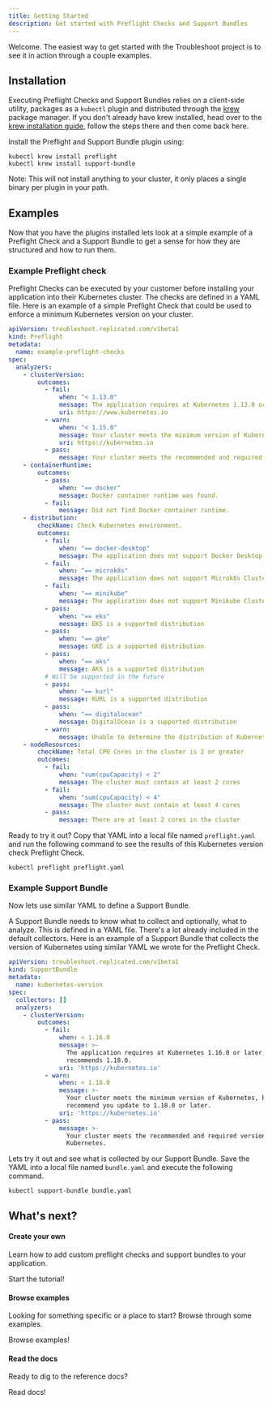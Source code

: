 ```yaml
---
title: Getting Started
description: Get started with Preflight Checks and Support Bundles
---
```



Welcome.
The easiest way to get started with the Troubleshoot project is to see it in action through a couple examples. 

## Installation
Executing Preflight Checks and Support Bundles relies on a client-side utility, packages as a `kubectl` plugin and distributed through the [krew](https://krew.dev/) package manager.
If you don't already have krew installed, head over to the [krew installation guide](https://krew.sigs.k8s.io/docs/user-guide/setup/install/), follow the steps there and then come back here.

Install the Preflight and Support Bundle plugin using:

```shell
kubectl krew install preflight
kubectl krew install support-bundle
```

Note: This will not install anything to your cluster, it only places a single binary per plugin in your path.

## Examples

Now that you have the plugins installed lets look at a simple example of a Preflight Check and a Support Bundle to get a sense for how they are structured and how to run them.

### Example Preflight check

Preflight Checks can be executed by your customer before installing your application into their Kubernetes cluster. The checks are defined in a YAML file. Here is an example of a simple Preflight Check that could be used to enforce a minimum Kubernetes version on your cluster.

```yaml
apiVersion: troubleshoot.replicated.com/v1beta1
kind: Preflight
metadata:
  name: example-preflight-checks
spec:
  analyzers:
    - clusterVersion:
        outcomes:
          - fail:
              when: "< 1.13.0"
              message: The application requires at Kubernetes 1.13.0 or later, and recommends 1.15.0.
              uri: https://www.kubernetes.io
          - warn:
              when: "< 1.15.0"
              message: Your cluster meets the minimum version of Kubernetes, but we recommend you update to 1.15.0 or later.
              uri: https://kubernetes.io
          - pass:
              message: Your cluster meets the recommended and required versions of Kubernetes.
    - containerRuntime:
        outcomes:
          - pass:
              when: "== docker"
              message: Docker container runtime was found.
          - fail:
              message: Did not find Docker container runtime.
    - distribution:
        checkName: Check Kubernetes environment.
        outcomes:
          - fail:
              when: "== docker-desktop"
              message: The application does not support Docker Desktop Clusters
          - fail:
              when: "== microk8s"
              message: The application does not support Microk8s Clusters
          - fail:
              when: "== minikube"
              message: The application does not support Minikube Clusters
          - pass:
              when: "== eks"
              message: EKS is a supported distribution
          - pass:
              when: "== gke"
              message: GKE is a supported distribution
          - pass:
              when: "== aks"
              message: AKS is a supported distribution
          # Will be supported in the future
          - pass:
              when: "== kurl"
              message: KURL is a supported distribution
          - pass:
              when: "== digitalocean"
              message: DigitalOcean is a supported distribution
          - warn:
              message: Unable to determine the distribution of Kubernetes
    - nodeResources:
        checkName: Total CPU Cores in the cluster is 2 or greater
        outcomes:
          - fail:
              when: "sum(cpuCapacity) < 2"
              message: The cluster must contain at least 2 cores
          - fail:
              when: "sum(cpuCapacity) < 4"
              message: The cluster must contain at least 4 cores
          - pass:
              message: There are at least 2 cores in the cluster
```

Ready to try it out? Copy that YAML into a local file named `preflight.yaml` and run the following command to see the results of this Kubernetes version check Preflight Check.

```shell
kubectl preflight preflight.yaml
```

### Example Support Bundle

Now lets use similar YAML to define a Support Bundle.

A Support Bundle needs to know what to collect and optionally, what to analyze. This is defined in a YAML file. There's a lot already included in the default collectors. Here is an example of a Support Bundle that collects the version of Kubernetes using similar YAML we wrote for the Preflight Check.

```yaml
apiVersion: troubleshoot.replicated.com/v1beta1
kind: SupportBundle
metadata:
  name: kubernetes-version
spec:
  collectors: []
  analyzers:
    - clusterVersion:
        outcomes:
          - fail:
              when: < 1.16.0
              message: >-
                The application requires at Kubernetes 1.16.0 or later, and
                recommends 1.18.0.
              uri: 'https://kubernetes.io'
          - warn:
              when: < 1.18.0
              message: >-
                Your cluster meets the minimum version of Kubernetes, but we
                recommend you update to 1.18.0 or later.
              uri: 'https://kubernetes.io'
          - pass:
              message: >-
                Your cluster meets the recommended and required versions of
                Kubernetes.
```

Lets try it out and see what is collected by our Support Bundle. Save the YAML into a local file named `bundle.yaml` and execute the following command.

```shell
kubectl support-bundle bundle.yaml
```

## What's next?

<div class="side-by-side">
  <div class="flex1 flex-column justifyContent--spaceBetween">
    <div class="flex-auto">
      <h4>Create your own</h4>
      <p>Learn how to add custom preflight checks and support bundles to your application.</p>
    </div>
    <div>
      <Link to="/preflight/introduction" class="custom-button primary">
        Start the tutorial!
      </Link>
    </div>
  </div>

  <div class="flex1 flex-column justifyContent--spaceBetween">
    <div class="flex-auto">
      <h4>Browse examples</h4>
      <p>
      Looking for something specific or a place to start? Browse through some examples.
      </p>
    </div>
    <div>
      <Link to="/explore" class="custom-button primary">
        Browse examples!
      </Link>
    </div>
  </div>

  <div class="flex1 flex-column justifyContent--spaceBetween">
    <div class="flex1">
      <h4>Read the docs</h4>
      <p>
      Ready to dig to the reference docs?
      </p>
    </div>
    <div>
      <Link to="/collect" class="custom-button primary">
        Read docs!
      </Link>
    </div>
  </div>
</div>

